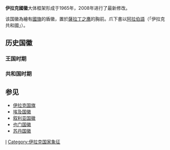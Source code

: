 {{Infobox coat of arms
|name             = 伊拉克共和国国徽
|image            = Coat of arms (emblem) of Iraq 2008.svg
|image_width      = 200
|middle        = Coat of arms of Iraq (1965-1991).svg
|middle_width     = 200
|middle_caption   = [[伊拉克復興黨政權|伊拉克復興黨政權]]國徽（1965年-1991年）
|lesser           = Coat of arms (emblem) of Iraq 1991-2004.svg
|lesser_width     = 200
|lesser_caption   = [[伊拉克|伊拉克]][[薩達姆政權|薩達姆政權]]國徽（1991年-2004年）
|armiger          = {{flag|Iraq}}
|year_adopted     = 2008年
|crest            = 
|torse            = 
|shield           = 国徽以1965年《伊拉克共和国宪法》所制定的图案为基础，是一繪有[[伊拉克國旗|伊拉克國旗]]的盾徽，置於[[薩拉丁之鹰|薩拉丁之鹰]]的胸前。爪下書以[[阿拉伯語|阿拉伯語]]{{lang|ar|الجمهورية العراقية|}}（「伊拉克共和國」）。
|supporters       = 
|compartment      = [[薩拉丁之鹰|薩拉丁之鹰]]
|motto            = 
|orders           = 
|other_elements   = 爪下書以[[阿拉伯語|阿拉伯語]]{{lang|ar|الجمهورية العراقية|}}（「伊拉克共和國」）。
|earlier_versions =
|use              =
}}
'''伊拉克國徽'''大体框架形成于1965年，2008年进行了最新修改。

该国徽為繪有[[伊拉克國旗|國旗]]的盾徽，置於[[薩拉丁之鹰|薩拉丁之鹰]]的胸前。爪下書以[[阿拉伯語|阿拉伯語]]{{lang|ar|الجمهورية العراقية|}}（「伊拉克共和國」）。

==历史国徽==
===王国时期===
{{Gallery
|File:Coat of arms of Kingdom of Iraq.svg|伊拉克王国国徽 (1924－1959)
}}
===共和国时期===
{{Gallery
|File:Iraq state emblem CoA 1959-1965 Qassem.svg|伊拉克共和国国徽（1959－1965）
|File:Coat of arms of Iraq (1965-1991).svg|伊拉克共和国国徽（1965－1991）
|File:Coat of arms (emblem) of Iraq 1991-2004.svg|伊拉克共和国国徽（1991－2004）
|File:Coat of arms (emblem) of Iraq 2004-2007.svg|伊拉克共和国国徽（2004－2008）
|File:Coat of arms of Iraq (2008).svg|伊拉克共和国国徽（2008－）
}}

==参见==
*[[伊拉克国旗|伊拉克国旗]]
*[[埃及国徽|埃及国徽]]
*[[叙利亚国徽|叙利亚国徽]]
*[[也门国徽|也门国徽]]
*[[苏丹国徽|苏丹国徽]]
{{亚洲题目|國徽}}
[[Category:國徽|I]]
[[Category:伊拉克国家象征|Category:伊拉克国家象征]]